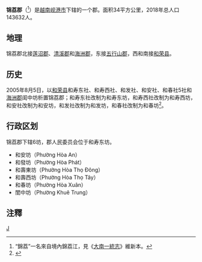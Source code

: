 {{Infobox Settlement
|name                   = 锦荔郡
|settlement_type        = 郡
|official_name          = 
|other_name             = 
|native_name            = {{lang|vi|Quận Cẩm Lệ}}
|nickname               = 
|motto                  = 
|image_skyline          = 
|imagesize              = 
|image_caption          = 
|image_flag             = 
|flag_size              = 
|image_seal             = 
|seal_size              = 
|image_shield           = 
|shield_size            = 
|image_blank_emblem     = 
|blank_emblem_size      = 
|image_map              = {{Infobox mapframe|frame-width=250|zoom=11}}
|mapsize                = 
|map_caption            = 
|image_map1             = Administration map of Cam Le District, Danang City.jpg
|mapsize1               = 
|map_caption1           = 锦荔郡地图
|pushpin_map            = Vietnam
|pushpin_label_position = bottom
|pushpin_map_caption    = 锦荔郡在越南的位置
|pushpin_map1           = 
|pushpin_label_position1= 
|pushpin_map_caption1   = 
|subdivision_type       = 国家
|subdivision_name       = {{flag|Vietnam}}
|subdivision_type1      = [[越南行政区划|直辖市]]
|subdivision_name1      = [[岘港市|岘港市]]
|subdivision_type2      = 行政区划
|subdivision_name2      = 6坊
|subdivision_type3      = 
|subdivision_name3      = 
|seat_type              = 
|seat                   = 
|government_type        = 
|leader_title           = 
|leader_name            = 
|leader_title1          = 
|leader_name1           = 
|established_title      = 
|established_date       = 
|area_magnitude         = 
|unit_pref              = 
|area_footnotes         = 
|area_total_km2         = 34
|area_land_km2          = 
|area_water_km2         = 
|area_water_percent     = 
|area_urban_km2         = 
|area_metro_km2         = 
|population_as_of       = 2018年
|population_footnotes   = 
|population_note        = 
|population_total       = 143632
|population_density_km2 = auto
|population_metro             = 
|population_density_metro_km2 = 
|population_urban             = 
|population_density_urban_km2 = 
|timezone               = [[越南标准时间|越南标准时间]]
|utc_offset             = +7
|elevation_footnotes    = 
|elevation_m            = 
|coor_type              = 
|coordinates            = 
|postal_code_type       = 
|postal_code            = 
|area_code              = 
|website                = [https://camle.danang.gov.vn 锦荔郡电子信息门户网站]
|footnotes              = 
}}
'''锦荔郡'''（{{vie|v='''Quận Cẩm Lệ'''|hn=郡錦荔}}<ref>“錦荔”一名來自境內錦荔江，見《[[大南一統志|大南一統志]]》維新本。</ref>）是[[越南|越南]][[岘港市|岘港市]]下辖的一个郡。面积34平方公里，2018年总人口143632人。

==地理==
锦荔郡北接[[莲沼郡|莲沼郡]]、[[清溪郡|清溪郡]]和[[海洲郡|海洲郡]]，东接[[五行山郡|五行山郡]]，西和南接[[和荣县|和荣县]]。

==历史==
2005年8月5日，以[[和荣县|和荣县]]和寿东社、和寿西社、和发社、和安社、和春社5社和[[海洲郡|海洲郡]]闺中坊析置锦荔郡；和寿东社改制为和寿东坊，和寿西社改制为和寿西坊，和安社改制为和安坊，和发社改制为和发坊，和春社改制为和春坊<ref>{{Cite web |url=https://thuvienphapluat.vn/van-ban/Bat-dong-san/Nghi-dinh-102-2005-ND-CP-thanh-lap-phuong-xa-thuoc-quan-thanh-khe-huyen-Hoa-Vang-thanh-lap-quan-Cam-Le-thanh-pho-Da-Nang-2725.aspx |title=Nghị định 102/2005/NĐ-CP về việc thành lập phường, xã thuộc quận thanh khê và huyện Hoà Vang thành lập quận Cẩm Lệ, thành phố Đà Nẵng |accessdate=2020-02-27 |archive-date=2020-02-29 |archive-url=https://web.archive.org/web/20200229024708/https://thuvienphapluat.vn/van-ban/Bat-dong-san/Nghi-dinh-102-2005-ND-CP-thanh-lap-phuong-xa-thuoc-quan-thanh-khe-huyen-Hoa-Vang-thanh-lap-quan-Cam-Le-thanh-pho-Da-Nang-2725.aspx |dead-url=no }}</ref>。

==行政区划==
锦荔郡下辖6坊，郡人民委员会位于和寿东坊。
*和安坊（Phường Hòa An）
*和發坊（Phường Hòa Phát）
*和壽東坊（Phường Hòa Thọ Đông）
*和壽西坊（Phường Hòa Thọ Tây）
*和春坊（Phường Hòa Xuân）
*閨中坊（Phường Khuê Trung）

==注釋==
{{reflist}}

{{岘港市行政区划}}
{{越南南中部之县市镇区域划分}}
[[Category:峴港市郡份|J]]